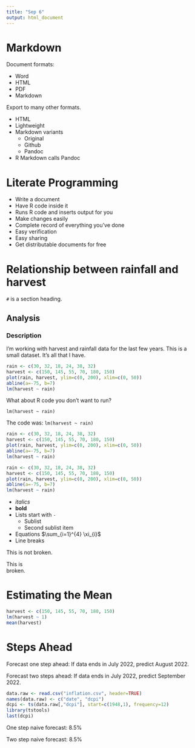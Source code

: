 ```yaml
---
title: "Sep 6"
output: html_document
---
```


# Markdown

Document formats:

- Word
- HTML
- PDF
- Markdown

Export to many other formats.

- HTML
- Lightweight
- Markdown variants
  - Original
  - Github
  - Pandoc
- R Markdown calls Pandoc

# Literate Programming

- Write a document
- Have R code inside it
- Runs R code and inserts output for you
- Make changes easily
- Complete record of everything you've done
- Easy verification
- Easy sharing
- Get distributable documents for free

# Relationship between rainfall and harvest

`#` is a section heading.

## Analysis

### Description

I'm working with harvest and rainfall data for the last few years. This is a small dataset. It's all that I have.

```r
rain <- c(30, 32, 18, 24, 38, 32)
harvest <- c(150, 145, 55, 70, 180, 150)
plot(rain, harvest, ylim=c(0, 200), xlim=c(0, 50))
abline(a=-75, b=7)
lm(harvest ~ rain)
```

What about R code you don't want to run?

```
lm(harvest ~ rain)
```

The code was: `lm(harvest ~ rain)`

```r
rain <- c(30, 32, 18, 24, 38, 32)
harvest <- c(150, 145, 55, 70, 180, 150)
plot(rain, harvest, ylim=c(0, 200), xlim=c(0, 50))
abline(a=-75, b=7)
lm(harvest ~ rain)
```

```r
rain <- c(30, 32, 18, 24, 38, 32)
harvest <- c(150, 145, 55, 70, 180, 150)
plot(rain, harvest, ylim=c(0, 200), xlim=c(0, 50))
abline(a=-75, b=7)
lm(harvest ~ rain)
```

- *italics*
- **bold**
- Lists start with `- `
  - Sublist
  - Second sublist item
- Equations $\sum_{i=1}^{4} \xi_{i}$
- Line breaks

This is not
broken.

This is  
broken.

# Estimating the Mean

```r
harvest <- c(150, 145, 55, 70, 180, 150)
lm(harvest ~ 1)
mean(harvest)
```

# Steps Ahead

Forecast one step ahead: If data ends in July 2022, predict August 2022.


Forecast two steps ahead: If data ends in July 2022, predict September 2022.

```r
data.raw <- read.csv("inflation.csv", header=TRUE)
names(data.raw) <- c("date", "dcpi")
dcpi <- ts(data.raw[,"dcpi"], start=c(1948,1), frequency=12)
library(tstools)
last(dcpi)
```

One step naive forecast: 8.5%

Two step naive forecast: 8.5%

